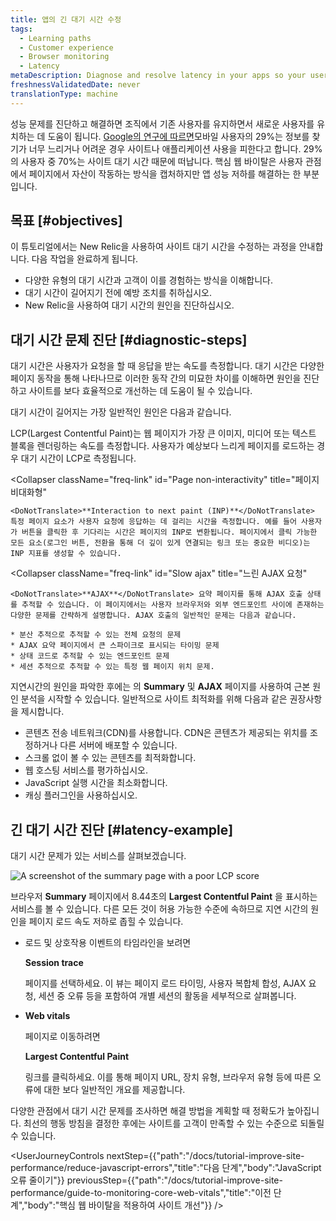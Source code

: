 ```yaml
---
title: 앱의 긴 대기 시간 수정
tags:
  - Learning paths
  - Customer experience
  - Browser monitoring
  - Latency
metaDescription: Diagnose and resolve latency in your apps so your users get the most out of their site experience.
freshnessValidatedDate: never
translationType: machine
---
```



성능 문제를 진단하고 해결하면 조직에서 기존 사용자를 유지하면서 새로운 사용자를 유치하는 데 도움이 됩니다. [Google의 연구에 따르면](https://think.storage.googleapis.com/images/micromoments-guide-to-winning-shift-to-mobile-download.pdf)모바일 사용자의 29%는 정보를 찾기가 너무 느리거나 어려운 경우 사이트나 애플리케이션 사용을 피한다고 합니다. 29%의 사용자 중 70%는 사이트 대기 시간 때문에 떠납니다. 핵심 웹 바이탈은 사용자 관점에서 페이지에서 자산이 작동하는 방식을 캡처하지만 앱 성능 저하를 해결하는 한 부분입니다.

## 목표 [#objectives]

이 튜토리얼에서는 New Relic을 사용하여 사이트 대기 시간을 수정하는 과정을 안내합니다. 다음 작업을 완료하게 됩니다.

* 다양한 유형의 대기 시간과 고객이 이를 경험하는 방식을 이해합니다.
* 대기 시간이 길어지기 전에 예방 조치를 취하십시오.
* New Relic을 사용하여 대기 시간의 원인을 진단하십시오.

## 대기 시간 문제 진단 [#diagnostic-steps]

대기 시간은 사용자가 요청을 할 때 응답을 받는 속도를 측정합니다. 대기 시간은 다양한 페이지 동작을 통해 나타나므로 이러한 동작 간의 미묘한 차이를 이해하면 원인을 진단하고 사이트를 보다 효율적으로 개선하는 데 도움이 될 수 있습니다.

대기 시간이 길어지는 가장 일반적인 원인은 다음과 같습니다.

<CollapserGroup>
  <Collapser
    className="freq-link"
    id="Slow page load"
    title="느린 페이지 로드"
  >
    LCP(Largest Contentful Paint)는 웹 페이지가 가장 큰 이미지, 미디어 또는 텍스트 블록을 렌더링하는 속도를 측정합니다. 사용자가 예상보다 느리게 페이지를 로드하는 경우 대기 시간이 LCP로 측정됩니다.
  </Collapser>

  <Collapser
    className="freq-link"
    id="Page non-interactivity"
    title="페이지 비대화형"
  >
    <DoNotTranslate>**Interaction to next paint (INP)**</DoNotTranslate> 특정 페이지 요소가 사용자 요청에 응답하는 데 걸리는 시간을 측정합니다. 예를 들어 사용자가 버튼을 클릭한 후 기다리는 시간은 페이지의 INP로 변환됩니다. 페이지에서 클릭 가능한 모든 요소(로그인 버튼, 전환을 통해 더 깊이 있게 연결되는 링크 또는 중요한 비디오)는 INP 지표를 생성할 수 있습니다.
  </Collapser>

  <Collapser
    className="freq-link"
    id="Slow ajax"
    title="느린 AJAX 요청"
  >
    <DoNotTranslate>**AJAX**</DoNotTranslate> 요약 페이지를 통해 AJAX 호출 상태를 추적할 수 있습니다. 이 페이지에서는 사용자 브라우저와 외부 엔드포인트 사이에 존재하는 다양한 문제를 간략하게 설명합니다. AJAX 호출의 일반적인 문제는 다음과 같습니다.

    * 분산 추적으로 추적할 수 있는 전체 요청의 문제
    * AJAX 요약 페이지에서 큰 스파이크로 표시되는 타이밍 문제
    * 상태 코드로 추적할 수 있는 엔드포인트 문제
    * 세션 추적으로 추적할 수 있는 특정 웹 페이지 위치 문제.
  </Collapser>
</CollapserGroup>

지연시간의 원인을 파악한 후에는 <InlinePopover type="browser"/>의 <DoNotTranslate>**Summary**</DoNotTranslate> 및 <DoNotTranslate>**AJAX**</DoNotTranslate> 페이지를 사용하여 근본 원인 분석을 시작할 수 있습니다. 일반적으로 사이트 최적화를 위해 다음과 같은 권장사항을 제시합니다.

* 콘텐츠 전송 네트워크(CDN)를 사용합니다. CDN은 콘텐츠가 제공되는 위치를 조정하거나 다른 서버에 배포할 수 있습니다.
* 스크롤 없이 볼 수 있는 콘텐츠를 최적화합니다.
* 웹 호스팅 서비스를 평가하십시오.
* JavaScript 실행 시간을 최소화합니다.
* 캐싱 플러그인을 사용하십시오.

## 긴 대기 시간 진단 [#latency-example]

대기 시간 문제가 있는 서비스를 살펴보겠습니다.

<img
  alt="A screenshot of the summary page with a poor LCP score"
  title="Abnormal LCP score"
  src={journeyAbnormalLCP}
/>

브라우저 <DoNotTranslate>**Summary**</DoNotTranslate> 페이지에서 8.44초의 <DoNotTranslate>**Largest Contentful Paint**</DoNotTranslate> 을 표시하는 서비스를 볼 수 있습니다. 다른 모든 것이 허용 가능한 수준에 속하므로 지연 시간의 원인을 페이지 로드 속도 저하로 좁힐 수 있습니다.

* 로드 및 상호작용 이벤트의 타임라인을 보려면

  <DoNotTranslate>**Session trace**</DoNotTranslate>

  페이지를 선택하세요. 이 뷰는 페이지 로드 타이밍, 사용자 복합체 합성, AJAX 요청, 세션 중 오류 등을 포함하여 개별 세션의 활동을 세부적으로 살펴봅니다.

* <DoNotTranslate>**Web vitals**</DoNotTranslate>

  페이지로 이동하려면

  <DoNotTranslate>**Largest Contentful Paint**</DoNotTranslate>

  링크를 클릭하세요. 이를 통해 페이지 URL, 장치 유형, 브라우저 유형 등에 따른 오류에 대한 보다 일반적인 개요를 제공합니다.

다양한 관점에서 대기 시간 문제를 조사하면 해결 방법을 계획할 때 정확도가 높아집니다. 최선의 행동 방침을 결정한 후에는 사이트를 고객이 만족할 수 있는 수준으로 되돌릴 수 있습니다.

<UserJourneyControls
  nextStep={{"path":"/docs/tutorial-improve-site-performance/reduce-javascript-errors","title":"다음 단계","body":"JavaScript 오류 줄이기"}}
  previousStep={{"path":"/docs/tutorial-improve-site-performance/guide-to-monitoring-core-web-vitals","title":"이전 단계","body":"핵심 웹 바이탈을 적용하여 사이트 개선"}}
/>